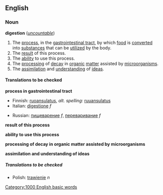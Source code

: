 ==English==
===Noun===
{{wikipedia}}
'''digestion''' (''[[uncountable]]'')

#The [[process]], in the [[gastrointestinal tract]], by which [[food]] is [[convert]]ed into [[substance]]s that can be [[utilize]]d by the body.
#The [[result]] of this process.
#The [[ability]] to use this process.
#The [[processing]] of [[decay]] in [[organic]] [[matter]] assisted by [[microorganism]]s.
#The [[assimilation]] and [[understanding]] of [[idea]]s.

====Translations to be checked====

'''process in gastrointestinal tract'''
{{top}}
*Finnish: [[ruoansulatus]], ''alt. spelling:'' [[ruuansulatus]]
*Italian: [[digestione]] ''f''
{{mid}}
*Russian: [[пищеварение]] ''f'', [[переваривание]] ''f''
{{bottom}}

'''result of this process'''
{{top}}
{{mid}}
{{bottom}}

'''ability to use this process'''
{{top}}
{{mid}}
{{bottom}}

'''processing of decay in organic matter assisted by microorganisms'''
{{top}}
{{mid}}
{{bottom}}

'''assimilation and understanding of ideas'''
{{top}}
{{mid}}
{{bottom}}

=====Translations to be checked=====
<!--Remove this section once all of the translations below have been moved into the tables above.-->
{{checktrans}}

*Polish: [[trawienie]] ''n''

[[Category:1000 English basic words]]